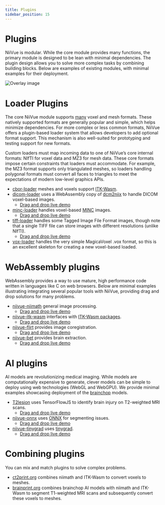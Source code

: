 ```yaml
---
title: Plugins
sidebar_position: 15
---
```


# Plugins

NiiVue is modular. While the core module provides many functions, the primary module is designed to be lean with minimal dependencies. The plugin design allows you to solve more complex tasks by combining building blocks. Below are examples of existing modules, with minimal examples for their deployment.

![Overlay image](/img/pages/plugins.png)

# Loader Plugins

The core NiiVue module supports [many](./Loading%20images#supported-formats) voxel and mesh formats. These natively supported formats are generally popular and simple, which helps minimize dependencies. For more complex or less common formats, NiiVue offers a plugin-based loader system that allows developers to add optional format support. This mechanism is also well-suited for prototyping and testing support for new formats.

Custom loaders must map incoming data to one of NiiVue’s core internal formats: NIfTI for voxel data and MZ3 for mesh data. These core formats impose certain constraints that loaders must accommodate. For example, the MZ3 format supports only triangulated meshes, so loaders handling polygonal formats must convert all faces to triangles to meet the expectations of modern low-level graphics APIs.

 - [cbor-loader](https://github.com/niivue/cbor-loader) meshes and voxels support [ITK-Wasm](https://docs.itk.org/projects/wasm/en/latest/introduction/file_formats/index.html).
 - [dicom-loader](https://github.com/niivue/niivue/tree/main/packages/dicom-loader) uses a WebAssembly copy of [dcm2niix](https://github.com/rordenlab/dcm2niix) to handle DICOM voxel-based images.
   - [Drag and drop live demo](https://niivue.github.io/niivue-dcm2niix/)
 - [minc-loader](https://github.com/niivue/minc-loader) handles voxel-based [MINC](https://en.wikibooks.org/wiki/MINC/SoftwareDevelopment/MINC2.0_File_Format_Reference) images.
   - [Drag and drop live demo](https://niivue.github.io/minc-loader/)
 - [tiff-loader](https://github.com/niivue/tiff-loader) handles some Tagged Image File Format images, though note that a single TIFF file can store images with different resolutions (unlike NIfTI).
   - [Drag and drop live demo](https://niivue.github.io/tiff-loader/)
 - [vox-loader](https://github.com/niivue/niivue/tree/main/packages/vox-loader) handles the very simple MagicaVoxel .vox format, so this is an excellent skeleton for creating a new voxel-based loaded.

# WebAssembly plugins

WebAssembly provides a way to use mature, high performance code written in languages like C on web browsers. Below are minimal examples illustrating integrating several popular tools with NiiVue, providing drag and drop solutions for many problems.

 - [niivue-niimath](https://github.com/niivue/niivue-niimath) general image processing.
   - [Drag and drop live demo](https://niivue.github.io/niivue-niimath/)
 - [niivue-itk-wasm](https://github.com/niivue/niivue-itk-wasm) interfaces with [ITK-Wasm packages](https://docs.itk.org/projects/wasm/en/latest/introduction/packages.html).
   - [Drag and drop live demo](https://ct2print.org/)
 - [niivue-flirt](https://github.com/softwiredtech/niivue-flirt) provides image coregistration.
   - [Drag and drop live demo](https://softwiredtech.github.io/niivue-flirt/)
 - [niivue-bet](https://github.com/softwiredtech/niivue-bet) provides brain extraction.
   - [Drag and drop live demo](https://softwiredtech.github.io/niivue-bet/)

# AI plugins

AI models are revolutionizing medical imaging. While models are computationally expensive to generate, clever models can be simple to deploy using web technologies (WebGL and WebGPU). We provide minimal examples showcasing deployment of the [brainchop](https://github.com/neuroneural/brainchop) models.

 - [T2lesion](https://github.com/niivue/T2lesion) uses TensorFlowJS to identify brain injury on T2-weighted MRI scans.
   - [Drag and drop live demo](https://niivue.github.io/T2lesion/)
 - [niivue-onnx](https://github.com/niivue/niivue-onnx) uses [ONNX](https://onnx.ai/) for segmenting issues.
   - [Drag and drop live demo](https://niivue.github.io/niivue-onnx/)
 - [niivue-tinygrad](https://github.com/niivue/niivue-tinygrad) uses [tinygrad](https://tinygrad.org/).
   - [Drag and drop live demo](https://niivue.github.io/niivue-tinygrad/)

# Combining plugins

You can mix and match plugins to solve complex problems. 

 - [ct2print.org](https://ct2print.org/) combines niimath and ITK-Wasm to convert voxels to meshes.
 - [brainprint.org](https://brainprint.org/) combines brainchop AI models with niimath and ITK-Wasm to segment T1-weighted MRI scans and subsequently convert these voxels to meshes.